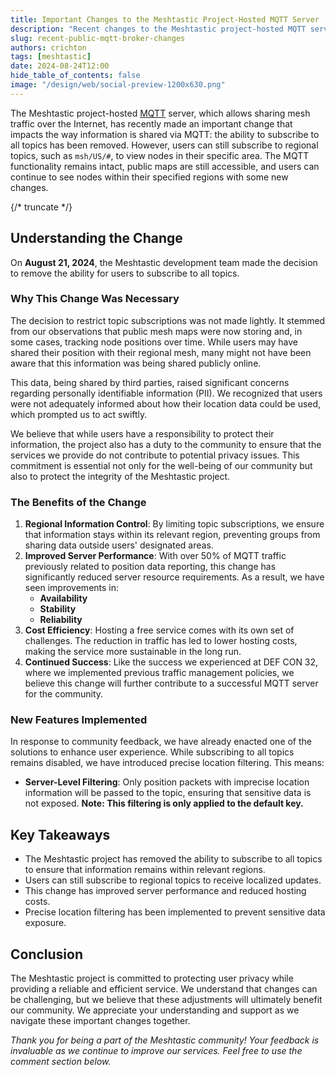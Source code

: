 ```yaml
---
title: Important Changes to the Meshtastic Project-Hosted MQTT Server
description: "Recent changes to the Meshtastic project-hosted MQTT server enhance user privacy and data protection."
slug: recent-public-mqtt-broker-changes
authors: crichton
tags: [meshtastic]
date: 2024-08-24T12:00
hide_table_of_contents: false
image: "/design/web/social-preview-1200x630.png"
---
```


The Meshtastic project-hosted [MQTT](/docs/software/integrations/mqtt/) server, which allows sharing mesh traffic over the Internet, has recently made an important change that impacts the way information is shared via MQTT: the ability to subscribe to all topics has been removed. However, users can still subscribe to regional topics, such as `msh/US/#`, to view nodes in their specific area. The MQTT functionality remains intact, public maps are still accessible, and users can continue to see nodes within their specified regions with some new changes.

{/* truncate */}

## Understanding the Change

On **August 21, 2024**, the Meshtastic development team made the decision to remove the ability for users to subscribe to all topics.

### Why This Change Was Necessary

The decision to restrict topic subscriptions was not made lightly. It stemmed from our observations that public mesh maps were now storing and, in some cases, tracking node positions over time. While users may have shared their position with their regional mesh, many might not have been aware that this information was being shared publicly online.

This data, being shared by third parties, raised significant concerns regarding personally identifiable information (PII). We recognized that users were not adequately informed about how their location data could be used, which prompted us to act swiftly. 

We believe that while users have a responsibility to protect their information, the project also has a duty to the community to ensure that the services we provide do not contribute to potential privacy issues. This commitment is essential not only for the well-being of our community but also to protect the integrity of the Meshtastic project.

### The Benefits of the Change

1. **Regional Information Control**: By limiting topic subscriptions, we ensure that information stays within its relevant region, preventing groups from sharing data outside users' designated areas.
2. **Improved Server Performance**: With over 50% of MQTT traffic previously related to position data reporting, this change has significantly reduced server resource requirements. As a result, we have seen improvements in:
   - **Availability**
   - **Stability**
   - **Reliability**
3. **Cost Efficiency**: Hosting a free service comes with its own set of challenges. The reduction in traffic has led to lower hosting costs, making the service more sustainable in the long run.
4. **Continued Success**: Like the success we experienced at DEF CON 32, where we implemented previous traffic management policies, we believe this change will further contribute to a successful MQTT server for the community.

### New Features Implemented

In response to community feedback, we have already enacted one of the solutions to enhance user experience. While subscribing to all topics remains disabled, we have introduced precise location filtering. This means:

- **Server-Level Filtering**: Only position packets with imprecise location information will be passed to the topic, ensuring that sensitive data is not exposed. **Note: This filtering is only applied to the default key.**

## Key Takeaways

- The Meshtastic project has removed the ability to subscribe to all topics to ensure that information remains within relevant regions.
- Users can still subscribe to regional topics to receive localized updates.
- This change has improved server performance and reduced hosting costs.
- Precise location filtering has been implemented to prevent sensitive data exposure.

## Conclusion

The Meshtastic project is committed to protecting user privacy while providing a reliable and efficient service. We understand that changes can be challenging, but we believe that these adjustments will ultimately benefit our community. We appreciate your understanding and support as we navigate these important changes together.

*Thank you for being a part of the Meshtastic community! Your feedback is invaluable as we continue to improve our services. Feel free to use the comment section below.*
